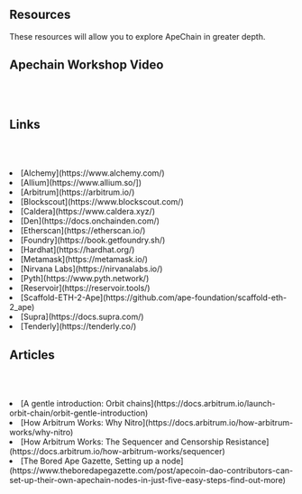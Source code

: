 

## Resources
These resources will allow you to explore ApeChain in greater depth.


## Apechain Workshop Video 
<br></br>
<YouTube id="ciPfRXmIteI"/>

## Links
<br></br>
<li>[Alchemy](https://www.alchemy.com/)</li>
<li>[Allium](https://www.allium.so/])</li>
<li>[Arbitrum](https://arbitrum.io/) </li>
<li>[Blockscout](https://www.blockscout.com/)</li>
<li>[Caldera](https://www.caldera.xyz/)</li>
<li>[Den](https://docs.onchainden.com/)</li>
<li>[Etherscan](https://etherscan.io/)</li>
<li>[Foundry](https://book.getfoundry.sh/)</li>
<li>[Hardhat](https://hardhat.org/)</li>
<li>[Metamask](https://metamask.io/)</li>
<li>[Nirvana Labs](https://nirvanalabs.io/)</li>
<li>[Pyth](https://www.pyth.network/) </li>
<li>[Reservoir](https://reservoir.tools/)</li>
<li>[Scaffold-ETH-2-Ape](https://github.com/ape-foundation/scaffold-eth-2_ape)</li>
<li>[Supra](https://docs.supra.com/)</li>
<li>[Tenderly](https://tenderly.co/)</li>

## Articles
<br></br>
<li>[A gentle introduction: Orbit chains](https://docs.arbitrum.io/launch-orbit-chain/orbit-gentle-introduction)</li>

<li>[How Arbitrum Works: Why Nitro](https://docs.arbitrum.io/how-arbitrum-works/why-nitro)</li>

<li>[How Arbitrum Works: The Sequencer and Censorship Resistance](https://docs.arbitrum.io/how-arbitrum-works/sequencer)</li>

<li>[The Bored Ape Gazette, Setting up a node](https://www.theboredapegazette.com/post/apecoin-dao-contributors-can-set-up-their-own-apechain-nodes-in-just-five-easy-steps-find-out-more)</li>

